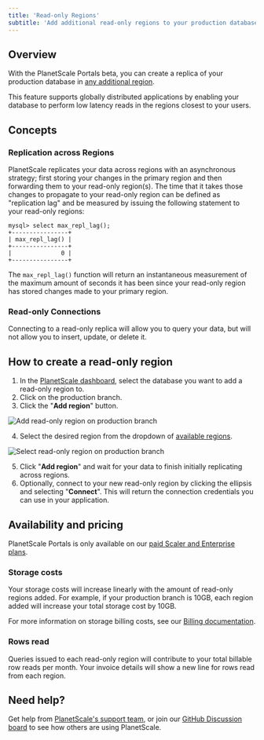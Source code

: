 ```yaml
---
title: 'Read-only Regions'
subtitle: 'Add additional read-only regions to your production database.'
---
```


## Overview

With the PlanetScale Portals beta, you can create a replica of your production database in [any additional region](/concepts/regions).

This feature supports globally distributed applications by enabling your database to perform low latency reads in the regions closest to your users.

## Concepts

### Replication across Regions
PlanetScale replicates your data across regions with an asynchronous strategy; first storing your changes in the primary region and then forwarding them to your read-only region(s). The time that it takes those changes to propagate to your read-only region can be defined as "replication lag" and be measured by issuing the following statement to your read-only regions:
```
mysql> select max_repl_lag();
+----------------+
| max_repl_lag() |
+----------------+
|              0 |
+----------------+
```
The `max_repl_lag()` function will return an instantaneous measurement of the maximum amount of seconds it has been since your read-only region has stored changes made to your primary region.

### Read-only Connections
Connecting to a read-only replica will allow you to query your data, but will not allow you to insert, update, or delete it.

## How to create a read-only region

1. In the [PlanetScale dashboard](https://app.planetscale.com), select the database you want to add a read-only region to.
2. Click on the production branch.
3. Click the "**Add region**" button.

![Add read-only region on production branch](/img/docs/add-read-only-region.png)

4. Select the desired region from the dropdown of [available regions](/concepts/regions).

![Select read-only region on production branch](/img/docs/read-only-region-selection.png)

5. Click "**Add region**" and wait for your data to finish initially replicating across regions.
6. Optionally, connect to your new read-only region by clicking the ellipsis and selecting "**Connect**". This will return the connection credentials you can use in your application. 

## Availability and pricing

PlanetScale Portals is only available on our [paid Scaler and Enterprise plans](https://planetscale.com/pricing).

### Storage costs

Your storage costs will increase linearly with the amount of read-only regions added. For example, if your production branch is 10GB, each region added will increase your total storage cost by 10GB.

For more information on storage billing costs, see our [Billing documentation](/concepts/billing).

### Rows read

Queries issued to each read-only region will contribute to your total billable row reads per month. Your invoice details will show a new line for rows read from each region.

## Need help?

Get help from [PlanetScale's support team](https://www.planetscale.com/support), or join our [GitHub Discussion board](https://github.com/planetscale/discussion/discussions) to see how others are using PlanetScale.
